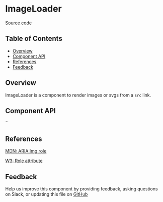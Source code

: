 
# ImageLoader

[Source code](https://github.com/leemonade/bubbles/tree/main/packages/components/src/misc/ImageLoader/ImageLoader.js)

## Table of Contents

<!-- START doctoc generated TOC please keep comment here to allow auto update -->
<!-- DON'T EDIT THIS SECTION, INSTEAD RE-RUN doctoc TO UPDATE -->

- [Overview](#overview)
- [Component API](#component-api)
- [References](#references)
- [Feedback](#feedback)

## Overview

ImageLoader is a component to render images or svgs from a `src` link.

<ThemeProvider>
  <ImageLoader
    src="https://images.unsplash.com/photo-1627552245715-77d79bbf6fe2?ixid=MnwxMjA3fDB8MHxwaG90by1wYWdlfHx8fGVufDB8fHx8&ixlib=rb-1.2.1&auto=format&fit=crop&w=640&q=80"
    height="300px"
  />
</ThemeProvider>

## Component API

<Preview>
  <Story id="atoms-misc-imageloader--playground" />
</Preview>

<Props of={ImageLoader} />¨

## References

[MDN: ARIA Img role](https://developer.mozilla.org/en-US/docs/Web/Accessibility/ARIA/Roles/img_role)

[W3: Role attribute](https://www.w3.org/WAI/PF/HTML/wiki/RoleAttribute)

## Feedback

Help us improve this component by providing feedback, asking questions on Slack, or updating this file on
[GitHub](https://github.com/leemonade/bubbles/edit/main/packages/components/src/misc/ImageLoader/ImageLoader.mdx)
